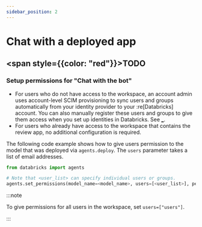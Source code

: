 ```yaml
---
sidebar_position: 2
---
```


# Chat with a deployed app


## <span style={{color: "red"}}>TODO</span>



### Setup permissions for "Chat with the bot"

- For users who do not have access to the workspace, an account admin uses account-level SCIM provisioning to sync users and groups automatically from your identity provider to your :re[Databricks] account. You can also manually register these users and groups to give them access when you set up identities in Databricks. See [\_](https://docs.databricks.com/aws/en/admin/users-groups/scim/index.md).
- For users who already have access to the workspace that contains the review app, no additional configuration is required.

The following code example shows how to give users permission to the model that was deployed via `agents.deploy`. The `users` parameter takes a list of email addresses.

```python
from databricks import agents

# Note that <user_list> can specify individual users or groups.
agents.set_permissions(model_name=<model_name>, users=[<user_list>], permission_level=agents.PermissionLevel.CAN_QUERY)
```

:::note

To give permissions for all users in the workspace, set `users=["users"]`.

:::